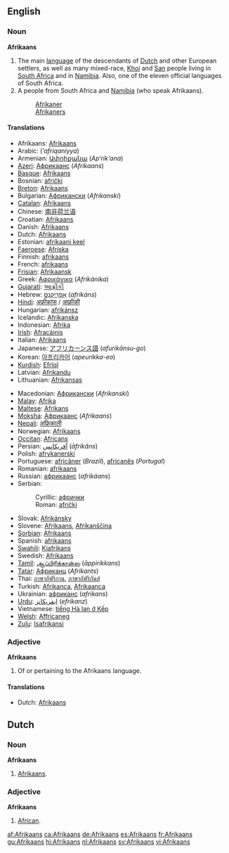 {{interwiktionary|code=af}}
==English==
{{wikipedia}}
===Noun===
'''Afrikaans'''

# The main [[language]] of the descendants of [[Dutch]] and other European settlers, as well as many mixed-race, [[Khoi]] and [[San]] people living in [[South Africa]] and in [[Namibia]]. Also, one of the eleven official languages of South Africa.
# A people from South Africa and [[Namibia]] (who speak Afrikaans).
#: [[Afrikaner]]
#: [[Afrikaners]] {{p}}

====Translations====
{{top}}
*Afrikaans: [[#Afrikaans|Afrikaans]]
*Arabic: {{ARchar|[[أفريقانية]]}} (''’afriqaníyya'') {{f}}
*Armenian: [[Ափրիքանա]] (''Ap‘rik‘ana'')
*[[Azeri]]: [[Африкаанс]] (''Afrikaans'')
*[[Basque]]: [[#Basque|Afrikaans]]
*Bosnian: [[afrički#Bosnian|afrički]] {{m}}
*[[Breton]]: [[#Breton|Afrikaans]]
*Bulgarian: [[Африкански]] (''Afrikanski'')
*[[Catalan]]: [[#Catalan|Afrikaans]]
*Chinese: [[南非荷兰语]]
*Croatian: [[#Croatian|Afrikaans]]
*Danish: [[#Danish|Afrikaans]]
*Dutch: [[#Dutch|Afrikaans]]
*Estonian: [[afrikaani keel]]
*[[Faeroese]]: [[Afríska]]
*Finnish: [[#Finnish|afrikaans]]
*French: [[#French|afrikaans]] {{m}}
*[[Frisian]]: [[Afrikaansk]]
*Greek: [[Αφρικάνικα]] (''Afrikánika'')
*[[Gujarati]]: [[આફ્રીકી]]
*Hebrew: [[אפריקאנס|אַפְרִיקַנְס]] (''afrikáns'')
*[[Hindi]]: [[अफ्रीकांस]] / [[आफ़्रीकी]]
*Hungarian: [[afrikánsz]]
*Icelandic: [[Afríkanska]]
*Indonesian: [[Afrika]]
*[[Irish]]: [[Afracáinis]]
*Italian: [[#Italian|Afrikaans]]
*Japanese: [[アフリカーンス語]] (''afurikānsu-go'')
*Korean: [[아프리카어]] (''apeurikka-eo'')
*[[Kurdish]]: [[Efrîqî]]
*Latvian: [[Afrikandu]]
*Lithuanian: [[Afrikansas]]
{{mid}}
*Macedonian: [[Африкански]] (''Afrikanski'')
*[[Malay]]: [[Afrika]]
*[[Maltese]]: [[Afrikans]]
*[[Moksha]]: [[Африкаанс]] (''Afrikaans'')
*[[Nepali]]: [[अफ्रिकाली]]
*Norwegian: [[#Norwegian|Afrikaans]]
*[[Occitan]]: [[Africans]]
*Persian: [[آفريكانس]] (''āfrikâns'')
*Polish: [[afrykanerski]]
*Portuguese: [[africâner]] (''Brazil''), [[africanês]] (''Portugal'')
*Romanian: [[#Romanian|afrikaans]]
*Russian: [[африкаанс]] (''afrikáans'') {{m}}
*Serbian:
*:Cyrillic: [[афрички#Serbian|афрички]] {{m}}
*:Roman: [[afrički#Serbian|afrički]] {{m}}
*Slovak: [[Afrikánsky]]
*Slovene: [[#Slovene|Afrikaans]], [[Afrikanščina]]
*[[Sorbian]]: [[#Sorbian|Afrikaans]]
*Spanish: [[#Spanish|afrikaans]]
*[[Swahili]]: [[Kiafrikans]]
*Swedish: [[#Swedish|Afrikaans]]
*[[Tamil]]: [[ஆப்பிரிக்கான்ஸ]] (''āppirikkans'')
*[[Tatar]]: [[Африканц]] (''Afrikants'')
*Thai: [[ภาษาอัฟริกาน]], [[ภาษาอัฟริกันส์]]
*Turkish: [[Afrikanca]], [[Afrikaanca]]
*Ukrainian: [[африканс]] (''afrikans'')
*[[Urdu]]: [[ايفريکانز]] (''efrikanz'')
*Vietnamese: [[tiếng Hà lan ở Kếp]]
*[[Welsh]]: [[Affricaneg]]
*[[Zulu]]: [[Isafrikansi]]
{{bottom}}

===Adjective===
'''Afrikaans'''

# Of or pertaining to the Afrikaans language.

====Translations====
{{top}}
*Dutch: [[#Dutch|Afrikaans]]
{{mid}}
{{bottom}}

==Dutch==

===Noun===
'''Afrikaans''' {{n}}

# [[#English|Afrikaans]].

===Adjective===
'''Afrikaans'''

# [[African]].

[[af:Afrikaans]]
[[ca:Afrikaans]]
[[de:Afrikaans]]
[[es:Afrikaans]]
[[fr:Afrikaans]]
[[gu:Afrikaans]]
[[hi:Afrikaans]]
[[nl:Afrikaans]]
[[sv:Afrikaans]]
[[vi:Afrikaans]]